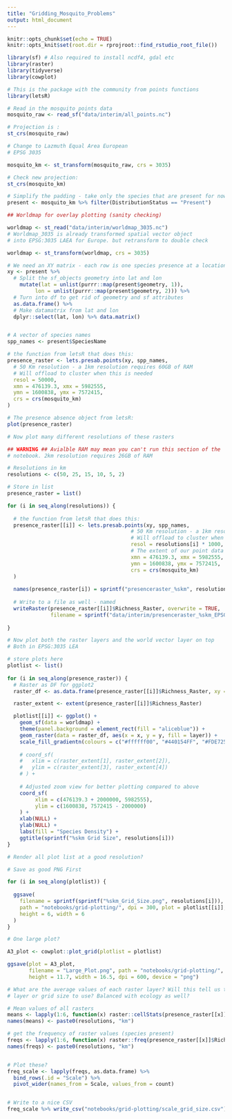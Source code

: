 ```yaml
---
title: "Gridding_Mosquito_Problems"
output: html_document
---
```


```r
knitr::opts_chunk$set(echo = TRUE)
knitr::opts_knit$set(root.dir = rprojroot::find_rstudio_root_file())
```

```r
library(sf) # Also required to install ncdf4, gdal etc
library(raster)
library(tidyverse)
library(cowplot)

# This is the package with the community from points functions
library(letsR)
```


```r
# Read in the mosquito points data
mosquito_raw <- read_sf("data/interim/all_points.nc")

# Projection is :
st_crs(mosquito_raw)

# Change to Lazmuth Equal Area European
# EPSG 3035

mosquito_km <- st_transform(mosquito_raw, crs = 3035)

# Check new projection:
st_crs(mosquito_km)
```


```r
# Simplify the padding - take only the species that are present for now
present <- mosquito_km %>% filter(DistributionStatus == "Present")

```


```r
## Worldmap for overlay plotting (sanity checking)

worldmap <- st_read("data/interim/worldmap_3035.nc")
# Worldmap_3035 is already transformed spatial vector object
# into EPSG:3035 LAEA for Europe. but retransform to double check

worldmap <- st_transform(worldmap, crs = 3035)
```


```r
# We need an XY matrix - each row is one species presence at a location
xy <- present %>% 
  # Split the sf_objects geometry into lat and lon
    mutate(lat = unlist(purrr::map(present$geometry, 1)),
         lon = unlist(purrr::map(present$geometry, 2))) %>% 
  # Turn into df to get rid of geometry and sf attributes
  as.data.frame() %>% 
  # Make datamatrix from lat and lon
  dplyr::select(lat, lon) %>% data.matrix()


# A vector of species names
spp_names <- present$SpeciesName

```


```r
# the function from letsR that does this:
presence_raster <- lets.presab.points(xy, spp_names,
  # 50 Km resolution - a 1km resolution requires 60GB of RAM
  # Will offload to cluster when this is needed 
  resol = 50000,
  xmn = 476139.3, xmx = 5982555,
  ymn = 1600838, ymx = 7572415,
  crs = crs(mosquito_km)
)
```
```r
# The presence absence object from letsR:
plot(presence_raster)
```
```r
# Now plot many different resolutions of these rasters

## WARNING ## Avialble RAM may mean you can't run this section of the 
# notebook. 2km resolution requires 26GB of RAM

# Resolutions in km
resolutions <- c(50, 25, 15, 10, 5, 2)

# Store in list
presence_raster = list()

for (i in seq_along(resolutions)) {
  
  # the function from letsR that does this:
  presence_raster[[i]] <- lets.presab.points(xy, spp_names,
                                        # 50 Km resolution - a 1km resolution requires 60GB of RAM
                                        # Will offload to cluster when this is needed 
                                        resol = resolutions[i] * 1000,
                                        # The extent of our point data
                                        xmn = 476139.3, xmx = 5982555,
                                        ymn = 1600838, ymx = 7572415,
                                        crs = crs(mosquito_km)
  )
  
  names(presence_raster[i]) = sprintf("presenceraster_%skm", resolutions[i])
  
  # Write to a file as well - named 
  writeRaster(presence_raster[[i]]$Richness_Raster, overwrite = TRUE,
              filename = sprintf("data/interim/presenceraster_%skm_EPSG3035.nc", resolutions[i]))
  
}
```

```r
# Now plot both the raster layers and the world vector layer on top
# Both in EPSG:3035 LEA

# store plots here
plotlist <- list()
 
for (i in seq_along(presence_raster)) {
  # Raster as DF for ggplot2
  raster_df <- as.data.frame(presence_raster[[i]]$Richness_Raster, xy = TRUE)

  raster_extent <- extent(presence_raster[[i]]$Richness_Raster)

  plotlist[[i]] <- ggplot() +
    geom_sf(data = worldmap) +
    theme(panel.background = element_rect(fill = "aliceblue")) +
    geom_raster(data = raster_df, aes(x = x, y = y, fill = layer)) +
    scale_fill_gradientn(colours = c("#ffffff00", "#440154FF", "#FDE725FF"), values = c(0, 0.1, 1)) +
    
    # coord_sf(
    #   xlim = c(raster_extent[1], raster_extent[2]),
    #   ylim = c(raster_extent[3], raster_extent[4])
    # ) +
    
    # Adjusted zoom view for better plotting compared to above
    coord_sf(
         xlim = c(476139.3 + 2000000, 5982555),
         ylim = c(1600838, 7572415 - 2000000)
    ) +
    xlab(NULL) +
    ylab(NULL) +
    labs(fill = "Species Density") +
    ggtitle(sprintf("%skm Grid Size", resolutions[i]))
}

```

```r
# Render all plot list at a good resolution?

# Save as good PNG First

for (i in seq_along(plotlist)) {
  
  ggsave(
    filename = sprintf(sprintf("%skm_Grid_Size.png", resolutions[i])), 
    path = "notebooks/grid-plotting/", dpi = 300, plot = plotlist[[i]], 
    height = 6, width = 6
  )
}

```

```r
# One large plot?

A3_plot <- cowplot::plot_grid(plotlist = plotlist)

ggsave(plot = A3_plot, 
       filename = "Large_Plot.png", path = "notebooks/grid-plotting/", 
       height = 11.7, width = 16.5, dpi = 600, device = "png")

```


```r
# What are the average values of each raster layer? Will this tell us the best
# layer or grid size to use? Balanced with ecology as well?

# Mean values of all rasters
means <- lapply(1:6, function(x) raster::cellStats(presence_raster[[x]]$Richness_Raster, stat = "mean"))
names(means) <- paste0(resolutions, "km")

# get the frequency of raster values (species present)
freqs <- lapply(1:6, function(x) raster::freq(presence_raster[[x]]$Richness_Raster))
names(freqs) <- paste0(resolutions, "km")


# Plot these?
freq_scale <- lapply(freqs, as.data.frame) %>% 
  bind_rows(.id = "Scale") %>% 
  pivot_wider(names_from = Scale, values_from = count)


# Write to a nice CSV
freq_scale %>% write_csv("notebooks/grid-plotting/scale_grid_size.csv")

```






